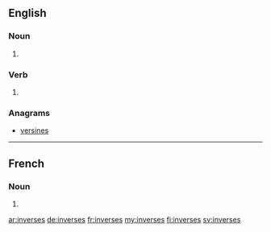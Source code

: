 ==English==

===Noun===
{{head|en|noun plural form}}

# {{plural of|inverse|lang=en}}

===Verb===
{{head|en|verb form}}

# {{en-third-person singular of|inverse}}

===Anagrams===
* [[versines#English|versines]]

----

==French==

===Noun===
{{head|fr|noun plural form|g=?}}

# {{plural of|inverse|lang=fr}}

[[ar:inverses]]
[[de:inverses]]
[[fr:inverses]]
[[my:inverses]]
[[fi:inverses]]
[[sv:inverses]]